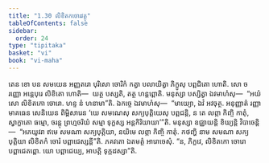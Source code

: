 ```yaml
---
title: "1.30 លិខិតកចោរវត្ថុ"
tableOfContents: false
sidebar:
  order: 24
type: "tipitaka"
basket: "vi"
book: "vi-maha"
---
```



<DynamicBreadcrumb />

<Division number="93" book="vi-maha">

<Paragraph number="431" book="vi-maha">
តេន ខោ បន សមយេន អញ្ញតរោ បុរិសោ ចោរិកំ កត្វា បលាយិត្វា ភិក្ខូសុ បព្ពជិតោ ហោតិ. សោ ច រញ្ញោ អន្តេបុរេ លិខិតោ ហោតិ—  យត្ថ បស្សតិ, តត្ថ ហន្តព្ពោតិ. មនុស្សា បស្សិត្វា ឯវមាហំសុ—  “អយំ សោ លិខិតកោ ចោរោ. ហន្ទ នំ ហនាមា”តិ. ឯកច្ចេ ឯវមាហំសុ—  “មាយ្យោ, ឯវំ អវចុត្ថ. អនុញ្ញាតំ រញ្ញា មាគធេន សេនិយេន ពិម្ពិសារេន ‘យេ សមណេសុ សក្យបុត្តិយេសុ បព្ពជន្តិ, ន តេ លព្ភា កិញ្ចិ កាតុំ, ស្វាក្ខាតោ ធម្មោ, ចរន្តុ ព្រហ្មចរិយំ សម្មា ទុក្ខស្ស អន្តកិរិយាយា’”តិ. មនុស្សា ឧជ្ឈាយន្តិ ខិយ្យន្តិ វិបាចេន្តិ—  “អភយូវរា ឥមេ សមណា សក្យបុត្តិយា, នយិមេ លព្ភា កិញ្ចិ កាតុំ. កថញ្ហិ នាម សមណា សក្យបុត្តិយា លិខិតកំ ចោរំ បព្ពាជេស្សន្តី”តិ. ភគវតោ ឯតមត្ថំ អារោចេសុំ. “ន, ភិក្ខវេ, លិខិតកោ ចោរោ បព្ពាជេតព្ពោ. យោ បព្ពាជេយ្យ, អាបត្តិ ទុក្កដស្សា”តិ.
</Paragraph>
</Division>